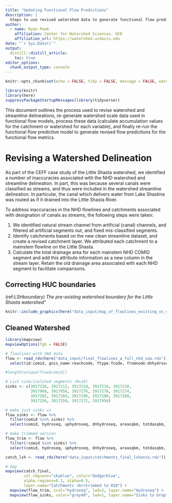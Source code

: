 ```yaml
---
title: "Updating Functional Flow Predictions"
description: |
  Steps to use revised watershed data to generate functional flow predictions
author:
  - name: Ryan Peek 
    affiliation: Center for Watershed Sciences, UCD
    affiliation_url: https://watershed.ucdavis.edu
date: "`r Sys.Date()`"
output: 
  distill::distill_article:
    toc: true
editor_options: 
  chunk_output_type: console
---
```


```r
knitr::opts_chunk$set(echo = FALSE, tidy = FALSE, message = FALSE, warning = FALSE)

library(knitr)
library(here)
suppressPackageStartupMessages(library(tidyverse))

```

This document outlines the process used to revise watershed and streamline delineations, re-generate watershed scale data used in functional flow models, process these data (calculate accumulation values for the catchment or watershed for each variable), and finally re-run the functional flow predictive model to generate revised flow predictions for the functional flow metrics.

# Revising a Watershed Delineation

As part of the CEFF case study of the Little Shasta watershed, we identified a number of inaccuracies associated with the NHD watershed and streamline delineation.
In part, this was because several canals were classified as streams, and thus were included in the watershed streamline delineation.
In particular, the canal which delivers water from Lake Shastina was routed as if it drained into the Little Shasta River.

To address inaccuracies in the NHD flowlines and catchments associated with designation of canals as streams, the following steps were taken:

1.  We identified natural stream channel from artificial (canal) channels, and filtered all artificial segments out, and fixed mis-classified segments.
2.  Identify catchments based on the new clean streamline dataset, and create a revised catchment layer. We attributed each catchment to a mainstem flowline on the Little Shasta.
3.  Calculate the total drainage area for each mainstem NHD COMID segment and add this attribute information as a new column in the stream layer. Retain the old drainage area associated with each NHD segment to facilitate comparisons.


## Correcting HUC boundaries

(ref:LSHboundary) *The pre-existing watershed boundary for the Little Shasta watershed"*


```r

knitr::include_graphics(here("data_input/map_of_flowlines_existing_vs_cleaned.png"))

```

## Cleaned Watershed

```r

library(mapview)
mapviewOptions(fgb = FALSE)

# flowlines with VAA data
flow <- read_rds(here("data_input/final_flowlines_w_full_nhd_vaa.rds")) %>%
  select(id:comid, gnis_name:reachcode, ftype:fcode, fromnode:dnhydroseq, ends_with("km"), geom)

#length(unique(flow$comid))

# List sink/isolated segments (N=19)
sinks <- c(3917228, 3917212, 3917214, 3917218, 3917220,
           3917960, 3917958, 3917276, 3917278, 3917274,
           3917282, 3917284, 3917286, 3917280, 3917268,
           3917256, 3917250, 3917272, 3917956)

# make just sinks vs
flow_sinks <- flow %>%
  filter(comid %in% sinks) %>%
  select(comid, hydroseq, uphydroseq, dnhydroseq, areasqkm, totdasqkm, divdasqkm)

# make trimmed version
flow_trim <- flow %>%
  filter(!comid %in% sinks) %>%
  select(comid, hydroseq, uphydroseq, dnhydroseq, areasqkm, totdasqkm, divdasqkm)

catch_lsh <- read_rds(here("data_input/catchments_final_lshasta.rds"))

# map
mapview(catch_final,
        col.regions="skyblue", color="dodgerblue",
        alpha.regions=0.1, alpha=0.5,
        layer.name="Catchments <br>trimmed to H10") +
  mapview(flow_trim, zcol="hydroseq", lwd=2, layer.name="Hydroseq") +
  mapview(flow_sinks, color="gray40", lwd=1, layer.name="Sinks to Drop")



```
